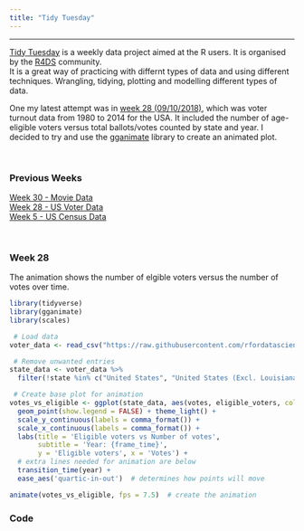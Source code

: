```yaml
---
title: "Tidy Tuesday"
---
```


***

<a href="https://github.com/rfordatascience/tidytuesday" target="_blank">Tidy Tuesday</a> is a weekly data project aimed at the R users. It is organised by the <a href="https://twitter.com/R4DScommunity" target="_blank">R4DS</a> community.  
It is a great way of practicing with differnt types of data and using different techniques. Wrangling, tidying, plotting and modelling different types of data.  

One my latest attempt was in
<a href="https://github.com/rfordatascience/tidytuesday/tree/master/data/2018-10-09" target="_blank">week 28 (09/10/2018)</a>,
which was voter turnout data from 1980 to 2014 for the USA. It included the number of age-eligible voters versus total ballots/votes counted by state and year. I decided to try and use the
<a href="https://github.com/thomasp85/gganimate" target="_blank">gganimate</a>
library to create an animated plot.

<br>  

### Previous Weeks
[Week 30 - Movie Data](tidytuesday/week30.html)  
[Week 28 - US Voter Data](tidytuesday/week28.html)  
[Week 5 - US Census Data](tidytuesday/week5.html)

<br>  

### Week 28  

The animation shows the number of elgible voters versus the number of votes over time.  

```r
library(tidyverse)
library(gganimate)
library(scales)

 # Load data
voter_data <- read_csv("https://raw.githubusercontent.com/rfordatascience/tidytuesday/master/data/2018-10-09/voter_turnout.csv")

 # Remove unwanted entries
state_data <- voter_data %>% 
  filter(!state %in% c("United States", "United States (Excl. Louisiana)"))

 # Create base plot for animation
votes_vs_eligible <- ggplot(state_data, aes(votes, eligible_voters, colour = state)) +
  geom_point(show.legend = FALSE) + theme_light() +
  scale_y_continuous(labels = comma_format()) +
  scale_x_continuous(labels = comma_format()) +
  labs(title = 'Eligible voters vs Number of votes', 
       subtitle = 'Year: {frame_time}',
       y = 'Eligible voters', x = 'Votes') +
  # extra lines needed for animation are below
  transition_time(year) +
  ease_aes('quartic-in-out')  # determines how points will move

animate(votes_vs_eligible, fps = 7.5)  # create the animation
```



### Code
```r
```
